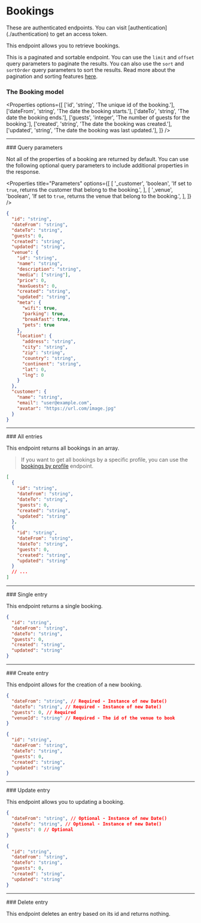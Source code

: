 
# Bookings

<Callout type="warning" emoji="⚠️">
  These are authenticated endpoints. You can visit
  [authentication](./authentication) to get an access token.
</Callout>

This endpoint allows you to retrieve bookings.

This is a paginated and sortable endpoint. You can use the `limit` and `offset` query parameters to paginate the results. You can also use the `sort` and `sortOrder` query parameters to sort the results. Read more about the pagination and sorting features [here](../pagination-sorting).

### The Booking model

<Properties
  options={[
    ['id', 'string', 'The unique id of the booking.'],
    ['dateFrom', 'string', 'The date the booking starts.'],
    ['dateTo', 'string', 'The date the booking ends.'],
    ['guests', 'integer', 'The number of guests for the booking.'],
    ['created', 'string', 'The date the booking was created.'],
    ['updated', 'string', 'The date the booking was last updated.'],
  ]}
/>

<Hr />
### Query parameters

Not all of the properties of a booking are returned by default. You can use the following optional query parameters to include additional properties in the response.

<Properties
  title="Parameters"
  options={[
    [
      '_customer',
      'boolean',
      'If set to `true`, returns the customer that belong to the booking.',
    ],
    [
      '_venue',
      'boolean',
      'If set to `true`, returns the venue that belong to the booking.',
    ],
  ]}
/>

```json filename="Example with all optional query parameters"
{
  "id": "string",
  "dateFrom": "string",
  "dateTo": "string",
  "guests": 0,
  "created": "string",
  "updated": "string",
  "venue": {
    "id": "string",
    "name": "string",
    "description": "string",
    "media": ["string"],
    "price": 0,
    "maxGuests": 0,
    "created": "string",
    "updated": "string",
    "meta": {
      "wifi": true,
      "parking": true,
      "breakfast": true,
      "pets": true
    },
    "location": {
      "address": "string",
      "city": "string",
      "zip": "string",
      "country": "string",
      "continent": "string",
      "lat": 0,
      "lng": 0
    }
  },
  "customer": {
    "name": "string",
    "email": "user@example.com",
    "avatar": "https://url.com/image.jpg"
  }
}
```

<Hr />
### All entries

<EndpointDetails path="/holidaze/bookings" />

This endpoint returns all bookings in an array.

> If you want to get all bookings by a specific profile, you can use the [bookings by profile](./profiles#all-bookings-by-profile) endpoint.

```json filename="Response"
[
  {
    "id": "string",
    "dateFrom": "string",
    "dateTo": "string",
    "guests": 0,
    "created": "string",
    "updated": "string"
  },
  {
    "id": "string",
    "dateFrom": "string",
    "dateTo": "string",
    "guests": 0,
    "created": "string",
    "updated": "string"
  }
  // ...
]
```

<Hr />
### Single entry

<EndpointDetails path="/holidaze/bookings/<id>" />

This endpoint returns a single booking.

```json filename="Response"
{
  "id": "string",
  "dateFrom": "string",
  "dateTo": "string",
  "guests": 0,
  "created": "string",
  "updated": "string"
}
```

<Hr />
### Create entry

<EndpointDetails method="POST" path="/holidaze/bookings" />

This endpoint allows for the creation of a new booking.

```json filename="Request"
{
  "dateFrom": "string", // Required - Instance of new Date()
  "dateTo": "string", // Required - Instance of new Date()
  "guests": 0, // Required
  "venueId": "string" // Required - The id of the venue to book
}
```

```json filename="Response"
{
  "id": "string",
  "dateFrom": "string",
  "dateTo": "string",
  "guests": 0,
  "created": "string",
  "updated": "string"
}
```

<Hr />
### Update entry

<EndpointDetails method="PUT" path="/holidaze/bookings/<id>" />

This endpoint allows you to updating a booking.

```json filename="Request"
{
  "dateFrom": "string", // Optional - Instance of new Date()
  "dateTo": "string", // Optional - Instance of new Date()
  "guests": 0 // Optional
}
```

```json filename="Response"
{
  "id": "string",
  "dateFrom": "string",
  "dateTo": "string",
  "guests": 0,
  "created": "string",
  "updated": "string"
}
```

<Hr />
### Delete entry

<EndpointDetails method="DELETE" path="/holidaze/bookings/<id>" />

This endpoint deletes an entry based on its id and returns nothing.
